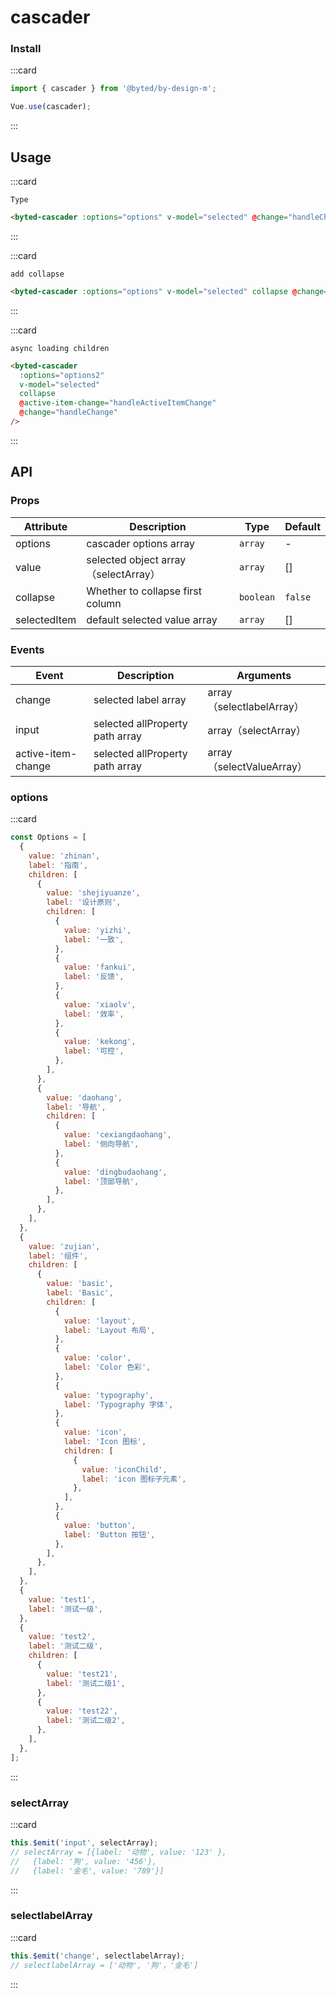 # cascader

### Install

:::card

```javascript
import { cascader } from '@byted/by-design-m';

Vue.use(cascader);
```

:::

## Usage

:::card

```topic
Type
```

```html
<byted-cascader :options="options" v-model="selected" @change="handleChange" />
```

:::

:::card

```topic
add collapse
```

```html
<byted-cascader :options="options" v-model="selected" collapse @change="handleChange" />
```

:::

:::card

```topic
async loading children
```

```html
<byted-cascader
  :options="options2"
  v-model="selected"
  collapse
  @active-item-change="handleActiveItemChange"
  @change="handleChange"
/>
```

:::

## API

### Props

| Attribute    | Description                          | Type      | Default |
| ------------ | ------------------------------------ | --------- | ------- |
| options      | cascader options array               | `array`   | -       |
| value        | selected object array（selectArray） | `array`   | []      |
| collapse     | Whether to collapse first column     | `boolean` | `false` |
| selectedItem | default selected value array         | `array`   | []      |

### Events

| Event              | Description                     | Arguments                 |
| ------------------ | ------------------------------- | ------------------------- |
| change             | selected label array            | array（selectlabelArray） |
| input              | selected allProperty path array | array（selectArray）      |
| active-item-change | selected allProperty path array | array（selectValueArray） |

### options

:::card

```javascript
const Options = [
  {
    value: 'zhinan',
    label: '指南',
    children: [
      {
        value: 'shejiyuanze',
        label: '设计原则',
        children: [
          {
            value: 'yizhi',
            label: '一致',
          },
          {
            value: 'fankui',
            label: '反馈',
          },
          {
            value: 'xiaolv',
            label: '效率',
          },
          {
            value: 'kekong',
            label: '可控',
          },
        ],
      },
      {
        value: 'daohang',
        label: '导航',
        children: [
          {
            value: 'cexiangdaohang',
            label: '侧向导航',
          },
          {
            value: 'dingbudaohang',
            label: '顶部导航',
          },
        ],
      },
    ],
  },
  {
    value: 'zujian',
    label: '组件',
    children: [
      {
        value: 'basic',
        label: 'Basic',
        children: [
          {
            value: 'layout',
            label: 'Layout 布局',
          },
          {
            value: 'color',
            label: 'Color 色彩',
          },
          {
            value: 'typography',
            label: 'Typography 字体',
          },
          {
            value: 'icon',
            label: 'Icon 图标',
            children: [
              {
                value: 'iconChild',
                label: 'icon 图标子元素',
              },
            ],
          },
          {
            value: 'button',
            label: 'Button 按钮',
          },
        ],
      },
    ],
  },
  {
    value: 'test1',
    label: '测试一级',
  },
  {
    value: 'test2',
    label: '测试二级',
    children: [
      {
        value: 'test21',
        label: '测试二级1',
      },
      {
        value: 'test22',
        label: '测试二级2',
      },
    ],
  },
];
```

:::

### selectArray

:::card

```javascript
this.$emit('input', selectArray);
// selectArray = [{label: '动物', value: '123' },
//   {label: '狗', value: '456'},
//   {label: '金毛', value: '789'}]
```

:::

### selectlabelArray

:::card

```javascript
this.$emit('change', selectlabelArray);
// selectlabelArray = ['动物', '狗'，'金毛']
```

:::
